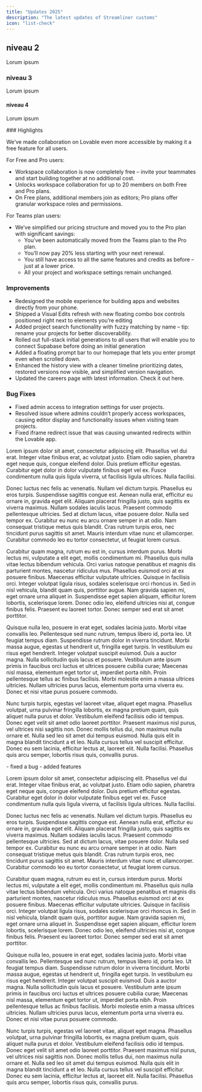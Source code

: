 ```yaml
---
title: "Updates 2025"
description: "The latest updates of Streamliner customs"
icon: "list-check"
---
```


## niveau 2
Lorum ipsum

### niveau 3
Lorum ipsum

#### niveau 4
Lorum ipsum



<Update label="28 june 2025" description="release 544">
### Highlights

We’ve made collaboration on Lovable even more accessible by making it a free feature for all users.

For Free and Pro users:
- Workspace collaboration is now completely free – invite your teammates and start building together at no additional cost.
- Unlocks workspace collaboration for up to 20 members on both Free and Pro plans.
- On Free plans, additional members join as editors; Pro plans offer granular workspace roles and permissions.

For Teams plan users:

- We’ve simplified our pricing structure and moved you to the Pro plan with significant savings:
  - You’ve been automatically moved from the Teams plan to the Pro plan.
  - You’ll now pay 20% less starting with your next renewal.
  - You still have access to all the same features and credits as before – just at a lower price.
  - All your project and workspace settings remain unchanged.

### Improvements
- Redesigned the mobile experience for building apps and websites directly from your phone.
- Shipped a Visual Edits refresh with new floating combo box controls positioned right next to elements you’re editing
- Added project search functionality with fuzzy matching by name – tip: rename your projects for better discoverability.
- Rolled out full-stack initial generations to all users that will enable you to connect Supabase before doing an initial generation
- Added a floating prompt bar to our homepage that lets you enter prompt even when scrolled down.
- Enhanced the history view with a cleaner timeline prioritizing dates, restored versions now visible, and simplified version navigation.
- Updated the careers page with latest information. Check it out here.

### Bug Fixes
- Fixed admin access to integration settings for user projects.
- Resolved issue where admins couldn’t properly access workspaces, causing editor display and functionality issues when visiting team projects.
- Fixed iframe redirect issue that was causing unwanted redirects within the Lovable app.
</Update>

<Update label="16 june 2025" description="release 543">
  Lorem ipsum dolor sit amet, consectetur adipiscing elit. Phasellus vel dui erat. Integer vitae finibus erat, ac volutpat justo. Etiam odio sapien, pharetra eget neque quis, congue eleifend dolor. Duis pretium efficitur egestas. Curabitur eget dolor in dolor vulputate finibus eget vel ex. Fusce condimentum nulla quis ligula viverra, ut facilisis ligula ultrices. Nulla facilisi.

Donec luctus nec felis ac venenatis. Nullam vel dictum turpis. Phasellus eu eros turpis. Suspendisse sagittis congue est. Aenean nulla erat, efficitur eu ornare in, gravida eget elit. Aliquam placerat fringilla justo, quis sagittis ex viverra maximus. Nullam sodales iaculis lacus. Praesent commodo pellentesque ultricies. Sed at dictum lacus, vitae posuere dolor. Nulla sed tempor ex. Curabitur eu nunc eu arcu ornare semper in at odio. Nam consequat tristique metus quis blandit. Cras rutrum turpis eros, nec tincidunt purus sagittis sit amet. Mauris interdum vitae nunc et ullamcorper. Curabitur commodo leo eu tortor consectetur, ut feugiat lorem cursus.

Curabitur quam magna, rutrum eu est in, cursus interdum purus. Morbi lectus mi, vulputate a elit eget, mollis condimentum mi. Phasellus quis nulla vitae lectus bibendum vehicula. Orci varius natoque penatibus et magnis dis parturient montes, nascetur ridiculus mus. Phasellus euismod orci at ex posuere finibus. Maecenas efficitur vulputate ultricies. Quisque in facilisis orci. Integer volutpat ligula risus, sodales scelerisque orci rhoncus in. Sed in nisl vehicula, blandit quam quis, porttitor augue. Nam gravida sapien mi, eget ornare urna aliquet in. Suspendisse eget sapien aliquam, efficitur lorem lobortis, scelerisque lorem. Donec odio leo, eleifend ultricies nisi at, congue finibus felis. Praesent eu laoreet tortor. Donec semper sed erat sit amet porttitor.

Quisque nulla leo, posuere in erat eget, sodales lacinia justo. Morbi vitae convallis leo. Pellentesque sed nunc rutrum, tempus libero id, porta leo. Ut feugiat tempus diam. Suspendisse rutrum dolor in viverra tincidunt. Morbi massa augue, egestas ut hendrerit ut, fringilla eget turpis. In vestibulum eu risus eget hendrerit. Integer volutpat suscipit euismod. Duis a auctor magna. Nulla sollicitudin quis lacus et posuere. Vestibulum ante ipsum primis in faucibus orci luctus et ultrices posuere cubilia curae; Maecenas nisl massa, elementum eget tortor ut, imperdiet porta nibh. Proin pellentesque tellus ac finibus facilisis. Morbi molestie enim a massa ultrices ultricies. Nullam ultricies purus lacus, elementum porta urna viverra eu. Donec et nisi vitae purus posuere commodo.

Nunc turpis turpis, egestas vel laoreet vitae, aliquet eget magna. Phasellus volutpat, urna pulvinar fringilla lobortis, ex magna pretium quam, quis aliquet nulla purus et dolor. Vestibulum eleifend facilisis odio id tempus. Donec eget velit sit amet odio laoreet porttitor. Praesent maximus nisl purus, vel ultrices nisi sagittis non. Donec mollis tellus dui, non maximus nulla ornare et. Nulla sed leo sit amet dui tempus euismod. Nulla quis elit in magna blandit tincidunt a et leo. Nulla cursus tellus vel suscipit efficitur. Donec eu sem lacinia, efficitur lectus at, laoreet elit. Nulla facilisi. Phasellus quis arcu semper, lobortis risus quis, convallis purus.


</Update>

<Update label="08 june 2025" description="release 541">
  - fixed a bug
  - added features
  
  Lorem ipsum dolor sit amet, consectetur adipiscing elit. Phasellus vel dui erat. Integer vitae finibus erat, ac volutpat justo. Etiam odio sapien, pharetra eget neque quis, congue eleifend dolor. Duis pretium efficitur egestas. Curabitur eget dolor in dolor vulputate finibus eget vel ex. Fusce condimentum nulla quis ligula viverra, ut facilisis ligula ultrices. Nulla facilisi.

Donec luctus nec felis ac venenatis. Nullam vel dictum turpis. Phasellus eu eros turpis. Suspendisse sagittis congue est. Aenean nulla erat, efficitur eu ornare in, gravida eget elit. Aliquam placerat fringilla justo, quis sagittis ex viverra maximus. Nullam sodales iaculis lacus. Praesent commodo pellentesque ultricies. Sed at dictum lacus, vitae posuere dolor. Nulla sed tempor ex. Curabitur eu nunc eu arcu ornare semper in at odio. Nam consequat tristique metus quis blandit. Cras rutrum turpis eros, nec tincidunt purus sagittis sit amet. Mauris interdum vitae nunc et ullamcorper. Curabitur commodo leo eu tortor consectetur, ut feugiat lorem cursus.

Curabitur quam magna, rutrum eu est in, cursus interdum purus. Morbi lectus mi, vulputate a elit eget, mollis condimentum mi. Phasellus quis nulla vitae lectus bibendum vehicula. Orci varius natoque penatibus et magnis dis parturient montes, nascetur ridiculus mus. Phasellus euismod orci at ex posuere finibus. Maecenas efficitur vulputate ultricies. Quisque in facilisis orci. Integer volutpat ligula risus, sodales scelerisque orci rhoncus in. Sed in nisl vehicula, blandit quam quis, porttitor augue. Nam gravida sapien mi, eget ornare urna aliquet in. Suspendisse eget sapien aliquam, efficitur lorem lobortis, scelerisque lorem. Donec odio leo, eleifend ultricies nisi at, congue finibus felis. Praesent eu laoreet tortor. Donec semper sed erat sit amet porttitor.

Quisque nulla leo, posuere in erat eget, sodales lacinia justo. Morbi vitae convallis leo. Pellentesque sed nunc rutrum, tempus libero id, porta leo. Ut feugiat tempus diam. Suspendisse rutrum dolor in viverra tincidunt. Morbi massa augue, egestas ut hendrerit ut, fringilla eget turpis. In vestibulum eu risus eget hendrerit. Integer volutpat suscipit euismod. Duis a auctor magna. Nulla sollicitudin quis lacus et posuere. Vestibulum ante ipsum primis in faucibus orci luctus et ultrices posuere cubilia curae; Maecenas nisl massa, elementum eget tortor ut, imperdiet porta nibh. Proin pellentesque tellus ac finibus facilisis. Morbi molestie enim a massa ultrices ultricies. Nullam ultricies purus lacus, elementum porta urna viverra eu. Donec et nisi vitae purus posuere commodo.

Nunc turpis turpis, egestas vel laoreet vitae, aliquet eget magna. Phasellus volutpat, urna pulvinar fringilla lobortis, ex magna pretium quam, quis aliquet nulla purus et dolor. Vestibulum eleifend facilisis odio id tempus. Donec eget velit sit amet odio laoreet porttitor. Praesent maximus nisl purus, vel ultrices nisi sagittis non. Donec mollis tellus dui, non maximus nulla ornare et. Nulla sed leo sit amet dui tempus euismod. Nulla quis elit in magna blandit tincidunt a et leo. Nulla cursus tellus vel suscipit efficitur. Donec eu sem lacinia, efficitur lectus at, laoreet elit. Nulla facilisi. Phasellus quis arcu semper, lobortis risus quis, convallis purus.


</Update>
